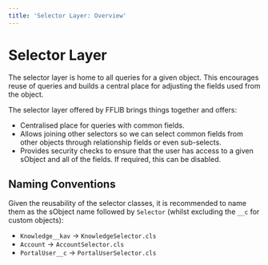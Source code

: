 ```yaml
---
title: 'Selector Layer: Overview'
---
```


# Selector Layer

The selector layer is home to all queries for a given object. This encourages reuse of queries and builds a central place for adjusting the fields used from the object.

The selector layer offered by FFLIB brings things together and offers:

- Centralised place for queries with common fields.
- Allows joining other selectors so we can select common fields from other objects through relationship fields or even sub-selects.
- Provides security checks to ensure that the user has access to a given sObject and all of the fields. If required, this can be disabled.

## Naming Conventions

Given the reusability of the selector classes, it is recommended to name them as the sObject name followed by `Selector` (whilst excluding the `__c` for custom objects):

- `Knowledge__kav` → `KnowledgeSelector.cls`
- `Account` → `AccountSelector.cls`
- `PortalUser__c` → `PortalUserSelector.cls`